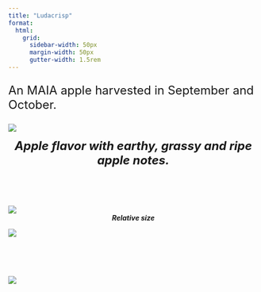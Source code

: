 ```yaml
---
title: "Ludacrisp"
format:
  html: 
    grid:
      sidebar-width: 50px
      margin-width: 50px
      gutter-width: 1.5rem
---
```


:::{style="font-size: x-large;"}
An MAIA apple harvested in September and October.
:::

::: grid
::: g-col-5

![](img/transparentapples/LUDACRISP-crop.png)

:::{style="font-size: x-large;"}
<center><i><b><i><b>Apple</b></i> flavor with <i>earthy, grassy</i> and <i>ripe apple</i> notes.</center><br>
:::

![](img/LUDACRISP-crop.jpg)
<center>Relative size</center>

:::

::: g-col-5

![](img/websitefigs/Apple_Ludacrisp.svg)

<br><br><br>

![](img/flavfigs/flavor_plot_Ludacrisp.svg)



:::
:::